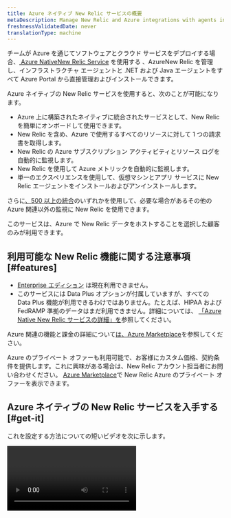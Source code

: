 ```yaml
---
title: Azure ネイティブ New Relic サービスの概要
metaDescription: Manage New Relic and Azure integrations with agents installed directly through the Azure Portal
freshnessValidatedDate: never
translationType: machine
---
```


チームが Azure を通じてソフトウェアとクラウド サービスをデプロイする場合、[ Azure NativeNew Relic Service](https://azuremarketplace.microsoft.com/en-us/marketplace/apps/newrelicinc1635200720692.newrelic_liftr_payg) を使用する 、AzureNew Relic を管理し、インフラストラクチャ エージェントと .NET および Java<InlinePopover type="apm" /> エージェントをすべて Azure Portal から直接管理およびインストールできます。

Azure ネイティブの New Relic サービスを使用すると、次のことが可能になります。

* Azure 上に構築されたネイティブに統合されたサービスとして、New Relic を簡単にオンボードして使用できます。
* New Relic を含め、Azure で使用するすべてのリソースに対して 1 つの請求書を取得します。
* New Relic の Azure サブスクリプション アクティビティとリソース ログを自動的に監視します。
* New Relic を使用して Azure メトリックを自動的に監視します。
* 単一のエクスペリエンスを使用して、仮想マシンとアプリ サービスに New Relic エージェントをインストールおよびアンインストールします。

さらに[、500 以上の統合](https://newrelic.com/instant-observability)のいずれかを使用して、必要な場合があるその他の Azure 関連以外の監視に New Relic を使用できます。

<Callout variant="important">
  このサービスは、Azure で New Relic データをホストすることを選択した顧客のみが利用できます。
</Callout>

## 利用可能な New Relic 機能に関する注意事項 [#features]

* [Enterprise エディション](/docs/accounts/accounts-billing/new-relic-one-pricing-billing/new-relic-one-pricing-billing/#editions) は現在利用できません。
* このサービスには Data Plus オプションが付属していますが、すべての Data Plus 機能が利用できるわけではありません。たとえば、HIPAA および FedRAMP 準拠のデータはまだ利用できません。詳細については、 [「Azure Native New Relic サービスの詳細」を](/docs/accounts/accounts-billing/new-relic-one-pricing-billing/data-ingest-billing/#azure-native-data-plus)参照してください。

Azure 関連の機能と課金の詳細について[は、Azure Marketplace](https://azuremarketplace.microsoft.com/en-us/marketplace/apps/newrelicinc1635200720692.newrelic_liftr_payg)を参照してください。

Azure のプライベート オファーも利用可能で、お客様にカスタム価格、契約条件を提供します。これに興味がある場合は、New Relic アカウント担当者にお問い合わせください。 [Azure Marketplace](https://azuremarketplace.microsoft.com/en-us/marketplace/apps/newrelicinc-privateoffers.nr-privateoffers1?tab=Overview)で New Relic Azure のプライベート オファーを表示できます。

## Azure ネイティブの New Relic サービスを入手する [#get-it]

これを設定する方法についての短いビデオを次に示します。

<Video id="48LHdqOMAsQ" type="youtube" />

詳細なドキュメントについては、 [Microsoft Azure ドキュメント サイト](https://learn.microsoft.com/en-us/azure/partner-solutions/new-relic/new-relic-overview)を参照してください。このサービスのセットアップ方法の簡単な要約を次に示します。

1. Azure Marketplace で、Azure Native New Relic Service をサブスクライブします。
2. Azure ポータルで、New Relic リソースを作成します。
3. 新しい New Relic アカウントを作成するには<DNT>**Create a New Relic resource**</DNT>を選択するか、既存のリソースにリンクするには<DNT>**Link an existing New Relic resource**</DNT>を選択してください。
4. 表示されるプロンプトに入力し、 <DNT>**Review + create**</DNT>を選択します。
5. <DNT>**Resource configuration**</DNT>タブで、サービスがメトリックとログを報告する方法を設定します。
6. <InlinePopover type="apm" />エージェントを有効にするには、 <DNT>**App services**</DNT>にアクセスしてください。 インフラストラクチャエージェントを有効にするには、 <DNT>**Virtual machines**</DNT>に移動してください。
7. Azure Portal の<DNT>**Monitored resources**</DNT>タブで、New Relic がデータを受信していることを確認します。 緑色のチェックマークが付いたリソースは New Relic にデータを送信しています。

セットアップの詳細については、 [Microsoft Azure ドキュメント サイト](https://learn.microsoft.com/en-us/azure/partner-solutions/new-relic/new-relic-overview)を参照してください。

<img title="monitor-resources" alt="An image showing the monitor resources tab of azure" src="/images/monitored-resources.webp" />

<figcaption>
  Azure Portal の<DNT>**Monitored resources**</DNT>タブには、すべてのリソースとそのメトリックおよびログのレポート ステータスが表示されます。
</figcaption>

## New Relicにログイン [#login-newrelic]

New Relic リソースを作成し、Azure がそれにデータを送信していることを確認したら、New Relic に移動できます。

New Relic にログインするには:

1. 新しいリソースの Azure <DNT>**Overview**</DNT>ページで、 <DNT>**Login to New Relic account**</DNT>をクリックします。
2. 新しいパスワードを作成する必要があります。 これを行うには、 <DNT>**Forgot your password**</DNT>をクリックします。
3. メールアドレスを入力してください。Azure アカウントに使用するものと同じである必要があります。

## New Relic の次のステップ [#view-newrelic]

New Relic を使用したら、次に何をすべきかについていくつかのアイデアを以下に示します。

* [APM データを表示する](/docs/apm/apm-ui-pages/monitoring/apm-summary-page-view-transaction-apdex-usage-data)
* [インフラストラクチャ データを表示する](/docs/infrastructure/infrastructure-ui-pages/infra-hosts-ui-page)
* [ログを表示する](/docs/logs/ui-data/use-logs-ui)
* [アラートを設定する](/docs/alerts-applied-intelligence/new-relic-alerts/get-started/your-first-nrql-condition)
* [New Relic 統合をさらに追加します](https://newrelic.com/instant-observability)。

## 価格の詳細 [#pricing]

価格の詳細とその他の機能の説明については[、Azure Marketplace](https://azuremarketplace.microsoft.com/en-us/marketplace/apps/newrelicinc1635200720692.newrelic_liftr_payg)を参照してください。

## 統合内容 [#tech-details]

このサービスは [、Azure Monitor 統合](/docs/infrastructure/microsoft-azure-integrations/azure-integrations-list/azure-monitor)に依存しています。

## データセンターに関する注意事項 [#datacenters]

Azure Native New Relic Service は、データを Microsoft の Azure データ センターに直接保存します。現在、Azure ネイティブ サービスは、Azure の米国東部リージョンにすべてのデータを格納しています。

New Relic のログ パターン サービスは、Amazon Web Services でのみ動作します。New Relic ログ パターンを使用することにより、New Relic がお客様のデータをアマゾン ウェブ サービスに移動し、データを処理することに同意するものとします。これは、データを New Relic の Azure データ センターに保存するか、Amazon Web Services データ センターに保存するかにかかわらず適用されます。